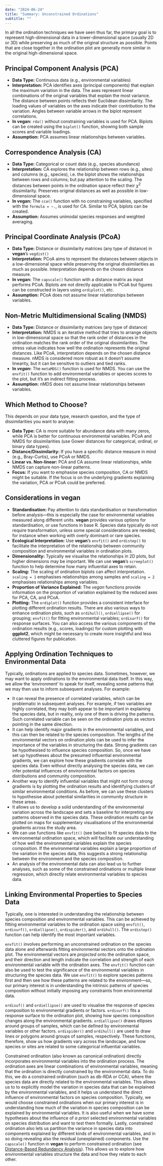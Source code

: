 ```yaml
---
date: "2024-06-24"
title: "Summary: Unconstrained Ordinations"
subtitle: ""
---
```


In all the ordination techniques we have seen thus far, the primary goal is to represent high-dimensional data in a lower-dimensional space (usually 2D or 3D) while preserving as much of the original structure as possible. Points that are close together in the ordination plot are generally more similar in the original high-dimensional space.

## Principal Component Analysis (PCA)

* **Data Type:** Continuous data (e.g., environmental variables)
* **Interpretation:**  PCA identifies axes (principal components) that explain the maximum variation in the data. The axes represent linear combinations of the original variables that explain the most variance. The distance between points reflects their Euclidean dissimilarity. The loading values of variables on the axes indicate their contribution to the variation. Angles between variable arrows in the biplot represent correlations.
* **In vegan:**  `rda()` without constraining variables is used for PCA. Biplots can be created using the `biplot()` function, showing both sample scores and variable loadings.
* **Assumption:** PCA assumes linear relationships between variables.

## Correspondence Analysis (CA)

* **Data Type:** Categorical or count data (e.g., species abundance)
* **Interpretation:** CA explores the relationship between rows (e.g., sites) and columns (e.g., species), i.e. the biplot shows the relationships between rows and columns; but pay attention to the scaling. The distances between points in the ordination space reflect their $\chi^2$ dissimilarity. Preserves original distances as well as possible in low-dimensional space. 
* **In vegan:**  The `cca()` function with no constraining variables, specified with the `formula = ~.`, is used for CA. Similar to PCA, biplots can be created.
* **Assumption:** Assumes unimodal species responses and weighted averaging.

## Principal Coordinate Analysis (PCoA)

* **Data Type:** Distance or dissimilarity matrices (any type of distance) in **vegan**'s `vegdist()`
* **Interpretation:** PCoA aims to represent the distances between objects in a low-dimensional space while preserving the original dissimilarities as much as possible. Interpretation depends on the chosen distance measure.
* **In vegan:**  The `capscale()` function with a distance matrix as input performs PCoA. Biplots are not directly applicable to PCoA but figures can be constructed in layers using `ordiplot()`, etc.
* **Assumption:** PCoA does not assume linear relationships between variables.

## Non-Metric Multidimensional Scaling (NMDS)

* **Data Type:** Distance or dissimilarity matrices (any type of distance)
* **Interpretation:** NMDS is an iterative method that tries to arrange objects in low-dimensional space so that the rank order of distances in the ordination matches the rank order of the original dissimilarities. The stress value indicates how well the ordination represents the original distances. Like PCoA, interpretation depends on the chosen distance measure. nMDS is considered more robust as it doesn't assume linearity, but it can be sensitive to outliers and tied ranks.
* **In *vegan*:**  The `metaMDS()` function is used for NMDS.  You can use the `envfit()` function to add environmental variables or species scores to the plot, but it's an indirect fitting process.
* **Assumption:** nMDS does not assume linear relationships between variables.

## Which Method to Choose?

This depends on your data type, research question, and the type of dissimilarities you want to analyse:

* **Data Type:** CA is more suitable for abundance data with many zeros, while PCA is better for continuous environmental variables. PCoA and NMDS for dissimilarities (use Gower distances for categorical, ordinal, or binary data types).
* **Distance/Dissimilarity:** If you have a specific distance measure in mind (e.g., Bray-Curtis), use PCoA or NMDS.
* **Linear vs. Non-linear:** PCA and CA assume linear relationships, while NMDS can capture non-linear patterns.
* **Focus:** If you want to emphasise species composition, CA or NMDS might be suitable. If the focus is on the underlying gradients explaining the variation, PCA or PCoA could be preferred.

## Considerations in **vegan**

* **Standardisation:** Pay attention to data standardisation or transformation before analysis---this is especially the case for environmental variables measured along different units. **vegan** provides various options for standardisation, or use functions in base R. Species data typically do not require transformation, unless some special considerations are needed, for instance when working with overly dominant or  rare species.
* **Ecological Interpretation:**  Use **vegan**'s `envfit()` and `ordistep()` to facilitate the interpretation of the relationship between community composition and environmental variables in ordination plots.
* **Dimensionality:** Typically we visualise the relationships in 2D plots, but higher dimensions may be important. We can use **vegan**'s `screeplot()` function to help determine how many influential axes to retain.
* **Scaling:** The scaling of ordination biplots can affect interpretation. `scaling = 1` emphasises relationships among samples and `scaling = 2` emphasises relationships among variables.
* **Proportion of Variance Explained:** The *vegan* functions provide information on the proportion of variation explained by the reduced axes for PCA, CA, and PCoA.
* **Plotting:** The `ordiplot()` function provides a consistent interface for plotting different ordination results. There are also various ways to enhance ordination plots, such as `ordihull()`, `ordiellipse()` for grouping; `envfit()` for fitting environmental variables; `ordisurf()` for response surfaces. You can also access the various components of the ordination results (e.g., scores, loadings) for custom plotting with **ggplot2**, which might be necessary to create more insightful and less cluttered figures for publication.

## Applying Ordination Techniques to Environmental Data

Typically, ordinations are applied to species data. Sometimes, however, we may want to apply ordinations to the environmental data itself. In this way, we allow the 'environment' to speak for itself, revealing some patterns that we may then use to inform subsequent analyses. For example:

- It can reveal the presence of correlated variables, which can be problematic in subsequent analyses. For example, if two variables are highly correlated, they may both appear to be important in explaining the species data, but in reality, only one of them is driving the patterns. Such correlated variable can be seen on the ordination plots as vectors pointing in the same direction.
- It can help identify major gradients in the environmental variables, and this can then be related to the species composition. The lengths of the environmental vectors on ordination plots can be used to infer the importance of the variables in structuring the data. Strong gradients can be hypothesised to influence species composition. So, once we have set up hypotheses about the presumed influential environmental gradients, we can explore how these gradients correlate with the species data. Even without directly analysing the species data, we can infer potential influences of environmental factors on species distributions and community composition.
- Another way to identify influential variables that might not form strong gradients is by plotting the ordination results and identifying clusters of similar environmental conditions. As before, we can use these clusters to hypothesise about potential similarities in community structure in these areas.
- It allows us to develop a solid understanding of the environmental variation across the landscape and sets a baseline for interpreting any patterns observed in the species data. These ordination results can be plotted on maps for supplementary visualisations of the environmental gradients across the study area.
- We can use functions like `envfit()` (see below) to fit species data to the environmental ordination space, which will facilitate our understanding of how well the environmental variables explain the species composition. If the environmental variables explain a large proportion of the variation in the species data, this suggests a strong relationship between the environment and the species composition.
- An analysis of the environmental data can also lead us to further analyses, such as some of the constrained ordinations or multiple linear regression, which directly relate environmental variables to species data.

## Linking Environmental Properties to Species Data

Typically, one is interested in understanding the relationship between species composition and environmental variables. This can be achieved by fitting environmental variables to the ordination space using `envfit()`, `ordisurf()`,  `ordiellipse()`, `ordispider()`, and `ordihull()`. The `ordistep()` function can help identify the most important variables.

`envfit()` involves performing an unconstrained ordination on the species data alone and afterwards fitting environmental vectors onto the ordination plot. The environmental vectors are *projected* onto the ordination space, and their direction and length indicate the correlation and strength of each environmental variable with the ordination axes. The `envfit()` function can also be used to test the significance of the environmental variables in structuring the species data. We use `envfit()` to explore species patterns first and then see how these patterns are related to the environment---so, our  primary interest is in understanding the intrinsic patterns of species composition without initially imposing any constraints from environmental data.

`ordisuf()` and `ordiellipse()` are used to visualise the response of species composition to environmental gradients or factors. `ordisurf()` fits a response surface to the ordination plot, showing how species composition changes along the environmental gradients. `ordiellipse()` draws ellipses around groups of samples, which can be defined by environmental variables or other factors. `ordispider()` and `ordihull()` are used to draw lines or polygons around groups of samples, respectively. These functions, therefore, show us how gradients vary across the landscape, and how species or sites are related to some categorical influential variables.

Constrained ordination (also known as canonical ordination) directly incorporates environmental variables into the ordination process. The ordination axes are linear combinations of environmental variables, meaning that the ordination is directly constrained by the environmental data. To do this, we do a constrained ordination (such as db-RDA or CCA), where the species data are directly related to the environmental variables. This allows us to to explicitly model the variation in species data that can be explained by the environmental variables, and it helps us understand the direct influence of environmental factors on species composition. Typically, we would choose constrained ordinations when our primary interest is in understanding how much of the variation in species composition can be explained by environmental variables. It is also useful when we have some hypotheses about the influence of *a priori* selected environmental variables on species distribution and want to test them formally. Lastly, constrained ordination also lets us partition the variance in species data into components explained by different kinds of environmental variables, and in so doing revealing also the residual (unexplained) components. Use the `capscale()` function in **vegan** to perform constrained ordination (see [Distance-Based Redundancy Analysis](constrained_ordination.html)). This allows us to explore how environmental variables structure the data and how they relate to each other.
